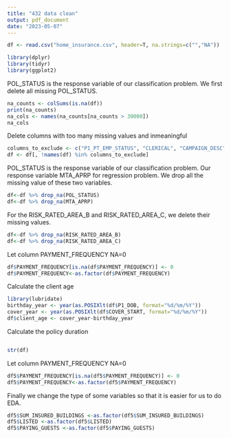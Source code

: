 ---
title: "432 data clean"
output: pdf_document
date: "2023-05-07"
---

```{r}
df <- read.csv("home_insurance.csv", header=T, na.strings=c("","NA"))
```

```{r}
library(dplyr)
library(tidyr)
library(ggplot2)
```

POL_STATUS is the response variable of our classification problem. We first delete all missing POL_STATUS.

```{r}
na_counts <- colSums(is.na(df))
print(na_counts)
na_cols <- names(na_counts[na_counts > 30000])
na_cols
```
Delete columns with too many missing values and inmeaningful
```{r}
columns_to_exclude <- c("P1_PT_EMP_STATUS", "CLERICAL", "CAMPAIGN_DESC", "UNSPEC_HRP_PREM", "Police", "P1_SEX", "SUBSIDENCE", "HP1_ADDON_PRE_REN", "HP1_ADDON_POST_REN", "HP2_ADDON_PRE_REN", "HP2_ADDON_POST_REN", "HP3_ADDON_PRE_REN", "HP3_ADDON_POST_REN", "GARDEN_ADDON_PRE_REN", "GARDEN_ADDON_POST_REN", "i")
df <- df[, !names(df) %in% columns_to_exclude]
```
POL_STATUS is the response variable of our classification problem. Our response variable MTA_APRP for regression problem. We drop all the missing value of these two variables.
```{r}
df<-df %>% drop_na(POL_STATUS)
df<-df %>% drop_na(MTA_APRP)
```

For the RISK_RATED_AREA_B and RISK_RATED_AREA_C, we delete their missing values.
```{r}
df<-df %>% drop_na(RISK_RATED_AREA_B)
df<-df %>% drop_na(RISK_RATED_AREA_C)
```

Let column PAYMENT_FREQUENCY NA=0
```{r}
df$PAYMENT_FREQUENCY[is.na(df$PAYMENT_FREQUENCY)] <- 0
df$PAYMENT_FREQUENCY<-as.factor(df$PAYMENT_FREQUENCY)
```

Calculate the client age
```{r}
library(lubridate)
birthday_year <- year(as.POSIXlt(df$P1_DOB, format="%d/%m/%Y"))
cover_year <- year(as.POSIXlt(df$COVER_START, format="%d/%m/%Y"))
df$client_age <- cover_year-birthday_year
```
Calculate the policy duration
```{r}

```






```{r}
str(df)
```

Let column PAYMENT_FREQUENCY NA=0
```{r}
df5$PAYMENT_FREQUENCY[is.na(df5$PAYMENT_FREQUENCY)] <- 0
df5$PAYMENT_FREQUENCY<-as.factor(df5$PAYMENT_FREQUENCY)
```

Finally we change the type of some variables so that it is easier for us to do EDA.
```{r}
df5$SUM_INSURED_BUILDINGS <-as.factor(df5$SUM_INSURED_BUILDINGS)
df5$LISTED <-as.factor(df5$LISTED)
df5$PAYING_GUESTS <-as.factor(df5$PAYING_GUESTS)
```



